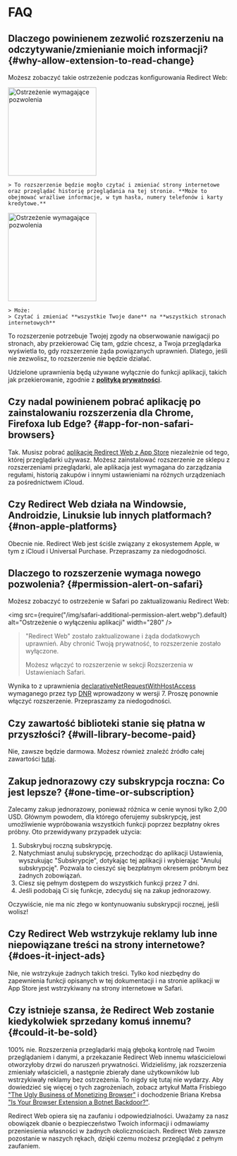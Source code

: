
# FAQ

## Dlaczego powinienem zezwolić rozszerzeniu na odczytywanie/zmienianie moich informacji? {#why-allow-extension-to-read-change}

Możesz zobaczyć takie ostrzeżenie podczas konfigurowania Redirect Web:

<IfBrowserStore stores='appStore'>
    <Image src={PermissionAlertSafari} alt="Ostrzeżenie wymagające pozwolenia" width="200" margin="0 0 16px 0" hasShadow />

    > To rozszerzenie będzie mogło czytać i zmieniać strony internetowe oraz przeglądać historię przeglądania na tej stronie. **Może to obejmować wrażliwe informacje, w tym hasła, numery telefonów i karty kredytowe.**
</IfBrowserStore>

<IfBrowserStore stores='appStore' includes={false}>
    <Image src={PermissionAlertChrome} alt="Ostrzeżenie wymagające pozwolenia" height="200" hasRoundedCorners hasShadow margin="0 0 16px 0" />

    > Może:  
    > Czytać i zmieniać **wszystkie Twoje dane** na **wszystkich stronach internetowych**
</IfBrowserStore>

To rozszerzenie potrzebuje Twojej zgody na obserwowanie nawigacji po stronach, aby przekierować Cię tam, gdzie chcesz, a Twoja przeglądarka wyświetla to, gdy rozszerzenie żąda powiązanych uprawnień. Dlatego, jeśli nie zezwolisz, to rozszerzenie nie będzie działać.

Udzielone uprawnienia będą używane wyłącznie do funkcji aplikacji, takich jak przekierowanie, zgodnie z **[polityką prywatności](/privacy-policy)**.

## Czy nadal powinienem pobrać aplikację po zainstalowaniu rozszerzenia dla Chrome, Firefoxa lub Edge? {#app-for-non-safari-browsers}

Tak. Musisz pobrać [aplikację Redirect Web z App Store](https://apps.apple.com/app/id1571283503) niezależnie od tego, której przeglądarki używasz. Możesz zainstalować rozszerzenie ze sklepu z rozszerzeniami przeglądarki, ale aplikacja jest wymagana do zarządzania regułami, historią zakupów i innymi ustawieniami na różnych urządzeniach za pośrednictwem iCloud.

## Czy Redirect Web działa na Windowsie, Androidzie, Linuksie lub innych platformach? {#non-apple-platforms}

Obecnie nie. Redirect Web jest ściśle związany z ekosystemem Apple, w tym z iCloud i Universal Purchase. Przepraszamy za niedogodności.

## Dlaczego to rozszerzenie wymaga nowego pozwolenia? {#permission-alert-on-safari}

Możesz zobaczyć to ostrzeżenie w Safari po zaktualizowaniu Redirect Web:

<img src={require("/img/safari-additional-permission-alert.webp").default} alt="Ostrzeżenie o wyłączeniu aplikacji" width="280" />

> "Redirect Web" zostało zaktualizowane i żąda dodatkowych uprawnień. Aby chronić Twoją prywatność, to rozszerzenie zostało wyłączone.
>
> Możesz włączyć to rozszerzenie w sekcji Rozszerzenia w Ustawieniach Safari.

Wynika to z uprawnienia [declarativeNetRequestWithHostAccess](https://developer.apple.com/documentation/safariservices/safari_web_extensions/blocking_content_with_your_safari_web_extension) wymaganego przez typ [DNR](/rule-settings#type) wprowadzony w wersji 7. Proszę ponownie włączyć rozszerzenie. Przepraszamy za niedogodności.

## Czy zawartość biblioteki stanie się płatna w przyszłości? {#will-library-become-paid}

Nie, zawsze będzie darmowa. Możesz również znaleźć źródło całej zawartości [tutaj](https://github.com/mshibanami/redirect-web/tree/main/library).

## Zakup jednorazowy czy subskrypcja roczna: Co jest lepsze? {#one-time-or-subscription}

Zalecamy zakup jednorazowy, ponieważ różnica w cenie wynosi tylko 2,00 USD.
Głównym powodem, dla którego oferujemy subskrypcję, jest umożliwienie wypróbowania wszystkich funkcji poprzez bezpłatny okres próbny. Oto przewidywany przypadek użycia:

1. Subskrybuj roczną subskrypcję.
2. Natychmiast anuluj subskrypcję, przechodząc do aplikacji Ustawienia, wyszukując "Subskrypcje", dotykając tej aplikacji i wybierając "Anuluj subskrypcję". Pozwala to cieszyć się bezpłatnym okresem próbnym bez żadnych zobowiązań.
3. Ciesz się pełnym dostępem do wszystkich funkcji przez 7 dni.
4. Jeśli podobają Ci się funkcje, zdecyduj się na zakup jednorazowy.

Oczywiście, nie ma nic złego w kontynuowaniu subskrypcji rocznej, jeśli wolisz!

## Czy Redirect Web wstrzykuje reklamy lub inne niepowiązane treści na strony internetowe? {#does-it-inject-ads}

Nie, nie wstrzykuje żadnych takich treści. Tylko kod niezbędny do zapewnienia funkcji opisanych w tej dokumentacji i na stronie aplikacji w App Store jest wstrzykiwany na strony internetowe w Safari.

## Czy istnieje szansa, że Redirect Web zostanie kiedykolwiek sprzedany komuś innemu? {#could-it-be-sold}

100% nie. Rozszerzenia przeglądarki mają głęboką kontrolę nad Twoim przeglądaniem i danymi, a przekazanie Redirect Web innemu właścicielowi otworzyłoby drzwi do naruszeń prywatności. Widzieliśmy, jak rozszerzenia zmieniały właścicieli, a następnie zbierały dane użytkowników lub wstrzykiwały reklamy bez ostrzeżenia. To nigdy się tutaj nie wydarzy. Aby dowiedzieć się więcej o tych zagrożeniach, zobacz artykuł Matta Frisbiego ["The Ugly Business of Monetizing Browser"](https://mattfrisbie.substack.com/p/the-ugly-business-of-monetizing-browser) i dochodzenie Briana Krebsa ["Is Your Browser Extension a Botnet Backdoor?"](https://krebsonsecurity.com/2021/03/is-your-browser-extension-a-botnet-backdoor/).

Redirect Web opiera się na zaufaniu i odpowiedzialności. Uważamy za nasz obowiązek dbanie o bezpieczeństwo Twoich informacji i odmawiamy przeniesienia własności w żadnych okolicznościach. Redirect Web zawsze pozostanie w naszych rękach, dzięki czemu możesz przeglądać z pełnym zaufaniem.
